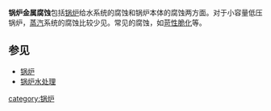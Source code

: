 {{Unreferenced|time=2021-08-24T02:03:59+00:00}}
'''锅炉金属腐蚀'''包括[[锅炉|锅炉]]给水系统的腐蚀和锅炉本体的腐蚀两方面。对于小容量低压锅炉，[[蒸汽|蒸汽]]系统的腐蚀比较少见。常见的腐蚀，如[[苛性脆化|苛性脆化]]等。

==参见==
* [[锅炉|锅炉]]
* [[锅炉水处理|锅炉水处理]]

[[category:锅炉|category:锅炉]]